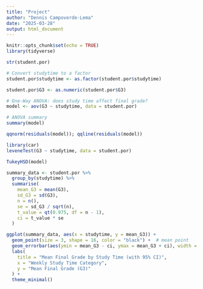 ---
title: "Project"
author: "Dennis Campoverde-Lema"
date: "2025-03-28"
output: html_document
---

```{r setup, include=FALSE}
knitr::opts_chunk$set(echo = TRUE)
library(tidyverse)
```


```{r}
str(student.por)
```


```{r}
# Convert studytime to a factor
student.por$studytime <- as.factor(student.por$studytime)

student.por$G3 <- as.numeric(student.por$G3)

# One-Way ANOVA: does study time affect final grade?
model <- aov(G3 ~ studytime, data = student.por)

# ANOVA summary
summary(model)

```

```{r}
qqnorm(residuals(model)); qqline(residuals(model))

library(car)
leveneTest(G3 ~ studytime, data = student.por)

```


```{r}
TukeyHSD(model)

```


```{r}
summary_data <- student.por %>%
  group_by(studytime) %>%
  summarise(
    mean_G3 = mean(G3),
    sd_G3 = sd(G3),
    n = n(),
    se = sd_G3 / sqrt(n),
    t_value = qt(0.975, df = n - 1),
    ci = t_value * se
  )

ggplot(summary_data, aes(x = studytime, y = mean_G3)) +
  geom_point(size = 3, shape = 16, color = "black") +  # mean point
  geom_errorbar(aes(ymin = mean_G3 - ci, ymax = mean_G3 + ci), width = 0.2) +
  labs(
    title = "Mean Final Grade by Study Time (with 95% CI)",
    x = "Weekly Study Time Category",
    y = "Mean Final Grade (G3)"
  ) +
  theme_minimal()

```


